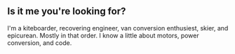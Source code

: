 ## Is it me you're looking for?

I'm a kiteboarder, recovering engineer, van conversion enthusiest, skier, and epicurean. Mostly in that order. I know a little about motors, power conversion, and code.